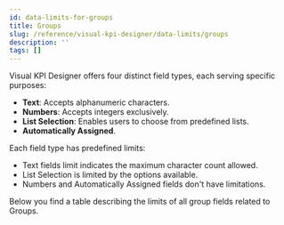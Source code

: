 ```yaml
---
id: data-limits-for-groups
title: Groups
slug: /reference/visual-kpi-designer/data-limits/groups
description: ''
tags: []
---
```



Visual KPI Designer offers four distinct field types, each serving specific purposes:

- **Text**: Accepts alphanumeric characters.
- **Numbers**: Accepts integers exclusively.
- **List Selection**: Enables users to choose from predefined lists.
- **Automatically Assigned**.

Each field type has predefined limits:

- Text fields limit indicates the maximum character count allowed.
- List Selection is limited by the options available.
- Numbers and Automatically Assigned fields don't have limitations.

Below you find a table describing the limits of all group fields related to Groups.

<JsonToTable jsonData={table} />